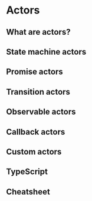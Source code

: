 # Actors

## What are actors?

## State machine actors

## Promise actors

## Transition actors

## Observable actors

## Callback actors

## Custom actors

## TypeScript

## Cheatsheet
